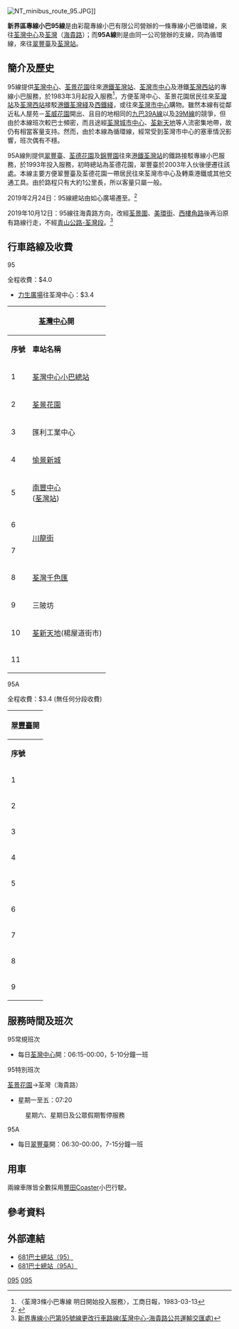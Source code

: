 {{公共汽車路線基礎資訊
|路線名稱=新界區專線小巴95線
|代表圖像=NTMinibus95 EE4824.jpg
|經營者=彩龍專線小巴
|路線用車=[[豐田Coaster|豐田Coaster]]
|起點站=[[荃灣中心|荃灣中心]]
|途經地點=[[荃景花園|荃景花園]]、[[荃灣站|荃灣站]]
|終點站=[[荃灣|荃灣]]（[[海貴路|海貴路]]）
|路線性質=
|全程行駛里程=
|全程行車時間=
|起點站服務時間=06:00-00:00
|終點站服務時間=06:00-00:00
|班次頻率=5-10分鐘一班
|特別班次=[[荃景花園|荃景花園]]→[[荃灣|荃灣]]（[[海貴路|海貴路]]）
|全程收費=$4.0
|分段收費站點=由力生廣場往荃灣中心：$3.4
|服務時間以外替代路線=[[新界區專線小巴95M線|新界區專線小巴95M線]]
|主要競爭交通=[[九龍巴士39A線|九龍巴士39A線]]、[[九龍巴士39M線|九龍巴士39M線]]<br>[[新界區專線小巴84線|新界區專線小巴84線]]
|備註=
|走線圖=NTMinibus95 RtMap.png
|走線圖說明=此線的走線圖
}}
{{公共汽車路線基礎資訊
|路線名稱=新界區專線小巴95A線
|代表圖像=EB884@95A (28184945108).jpg
|經營者=彩龍專線小巴
|路線用車=[[豐田Coaster|豐田Coaster]]
|起點站=[[翠豐臺|翠豐臺]]
|途經地點=[[錦豐園|錦豐園]]、[[愉景新城|愉景新城]]
|終點站=[[荃灣站|荃灣站]]
|路線性質=循環線
|全程行駛里程=
|全程行車時間=
|起點站服務時間=06:30-00:00
|終點站服務時間=
|班次頻率=7-15分
|特別班次=
|全程收費=$3.4 <!-- $3.4 -->
|分段收費站點=
|服務時間以外替代路線=[[新界區專線小巴95線|新界區專線小巴95線]]、[[新界區專線小巴95M線|新界區專線小巴95M線]]
|主要競爭交通=[[九龍巴士39M線|九龍巴士39M線]]（部分路段）
|備註=
|走線圖=GN95A RtMap.png
|走線圖說明=此線的走線圖
}}

[[File:NT_minibus_route_95.JPG|thumb]]]]

'''新界區專線小巴95線'''是由彩龍專線小巴有限公司營辦的一條專線小巴循環線，來往[[荃灣中心|荃灣中心]]及[[荃灣|荃灣]]（[[海貴路|海貴路]]）；而'''95A線'''則是由同一公司營辦的支線，同為循環線，來往[[翠豐臺|翠豐臺]]及[[荃灣站|荃灣站]]。

==簡介及歷史==
95線提供[[荃灣中心|荃灣中心]]、[[荃景花園|荃景花園]]往來[[港鐵|港鐵]][[荃灣站|荃灣站]]、[[荃灣市中心|荃灣市中心]]及港鐵[[荃灣西站|荃灣西站]]的專線小巴服務，於1983年3月起投入服務<ref>〈荃灣3條小巴專線 明日開始投入服務〉，工商日報，1983-03-13</ref>，方便荃灣中心、荃景花園居民往來[[荃灣站|荃灣站]]及[[荃灣西站|荃灣西站]]接駁[[港鐵|港鐵]][[荃灣綫|荃灣綫]]及[[西鐵綫|西鐵綫]]，或往來[[荃灣市中心|荃灣市中心]]購物。雖然本線有從鄰近私人屋苑－[[荃威花園|荃威花園]]開出、且目的地相同的[[九龍巴士39A線|九巴39A線]]以及[[九龍巴士39M線|39M線]]的競爭，但由於本線班次較巴士頻密，而且途經[[荃灣城市中心|荃灣城市中心]]、[[荃新天地|荃新天地]]等人流密集地帶，故仍有相當客量支持。然而，由於本線為循環線，經常受到荃灣市中心的塞車情況影響，班次偶有不穩。

95A線則提供[[翠豐臺|翠豐臺]]、[[荃德花園|荃德花園]]及[[錦豐園|錦豐園]]往來[[港鐵|港鐵]][[荃灣站|荃灣站]]的鐵路接駁專線小巴服務，於1993年投入服務，初時總站為荃德花園，翠豐臺於2003年入伙後便遷往該處。本線主要方便翠豐臺及荃德花園一帶居民往來荃灣市中心及轉乘港鐵或其他交通工具。由於路程只有大約1公里長，所以客量只屬一般。

2019年2月24日：95線總站由如心廣場遷至{{pti|荃灣（海貴路）}}。<ref>{{Cite web |url=https://www.td.gov.hk/tc/traffic_notices/index_id_54724.html |title=荃灣海貴路公共運輸交匯處啟用 |access-date=2019-02-25 |archive-date=2019-02-25 |archive-url=https://web.archive.org/web/20190225103149/https://www.td.gov.hk/tc/traffic_notices/index_id_54724.html |dead-url=no }}</ref>

2019年10月12日：95線往海貴路方向，改經[[荃景圍|荃景圍]]、[[美環街|美環街]]、[[西樓角路|西樓角路]]後再沿原有路線行走，不經[[青山公路-荃灣段|青山公路-荃灣段]]。<ref>[https://www.td.gov.hk/tc/traffic_notices/index_id_56731.html?fbclid=IwAR1uuXzutg6rJc9PjEo76bWtEwE2PcxkMVzKxlaDIO3ej4LP1OtIePqzvYo 新界專線小巴第95號線更改行車路線(荃灣中心-海貴路公共運輸交匯處)]</ref>

==行車路線及收費==
;95

全程收費：$4.0  <!-- $4.0 -->
* [[力生廣場|力生廣場]]往荃灣中心：$3.4

{| class="wikitable" style="text-align: center"
! colspan="3" |[[荃灣中心|荃灣中心]]開
! colspan="3" |荃灣（海貴路）開
|-
!'''序號'''||'''車站名稱'''||'''位置'''||'''序號'''||'''車站名稱'''||'''位置'''
|-
|1|| colspan="2" |[[荃灣中心|荃灣中心小巴總站]]||1|| colspan="2" |{{pti|荃灣（海貴路）}}
|-
|2||[[荃景花園|荃景花園]]|| rowspan="3" |[[荃景圍|荃景圍]]|| rowspan="2" |2|| rowspan="2" |昌泰街|| rowspan="2" |[[大河道|大河道]]
|-
| rowspan="2" |3|| rowspan="2" |匯利工業中心
|-
| rowspan="5" |3|| rowspan="5" |[[力生廣場|力生廣場]]|| rowspan="5" |[[青山公路－荃灣段|青山公路－荃灣段]]
|-
|4||[[愉景新城|愉景新城]]||[[美環街|美環街]]
|-
|5||[[南豐中心|南豐中心]]<BR>([[荃灣站|荃灣站]])||[[西樓角路|西樓角路]]
|-
|6|| rowspan="2" |[[川龍街|川龍街]]|| rowspan="2" |[[川龍街|川龍街]]
|-
|7
|-
| rowspan="2" |8|| rowspan="2" |[[荃灣城市中心|荃灣千色匯]]|| rowspan="4" |[[眾安街|眾安街]]||4||匯利工業中心|| rowspan="3" |[[荃景圍|荃景圍]]
|-
| rowspan="2" |5|| rowspan="2" |[[荃景花園|荃景花園]]
|-
| rowspan="2" |9|| rowspan="2" |三陂坊
|-
| rowspan="3" |6|| colspan="2" rowspan="3" |[[荃灣中心|荃灣中心小巴總站]]
|-
|10||[[荃新天地|荃新天地]](楊屋道街市)||[[楊屋道|楊屋道]]
|-
|11|| colspan="2" |{{pti|荃灣（海貴路）}}
|}

;95A

全程收費：$3.4 <!-- $3.4 --> (無任何分段收費)
{| class="wikitable" style="text-align: center"
! colspan="3" |[[荃灣廣場|翠豐臺]]開
|-
!'''序號'''||'''車站名稱'''||'''位置'''
|-
|1||[[翠豐臺|翠豐臺小巴總站]]||安育路
|-
|2||荃德花園|| rowspan="3" |[[青山公路－荃灣段|青山公路－荃灣段]]
|-
|3||[[錦豐園|錦豐園]]
|-
|4||[[愉景新城|愉景新城]]<BR>([[福來邨|福來邨]])
|-
|5||[[南豐中心|南豐中心]]<BR>([[荃灣站|荃灣站]])||[[西樓角路|西樓角路]]
|-
|6||[[力生廣場|力生廣場]]|| rowspan="3" |[[青山公路－荃灣段|青山公路－荃灣段]]
|-
|7||嘉力工業中心
|-
|8||柴灣角街
|-
|9||[[翠豐臺|翠豐臺小巴總站]]||安育路
|}

==服務時間及班次==
;95常規班次
*每日[[荃灣中心|荃灣中心]]開：06:15-00:00，5-10分鐘一班

;95特別班次
[[荃景花園|荃景花園]]→荃灣（海貴路）
*星期一至五：07:20
:星期六、星期日及公眾假期暫停服務

;95A
*每日[[翠豐臺|翠豐臺]]開：06:30-00:00，7-15分鐘一班

==用車==
兩線車隊皆全數採用[[豐田Coaster|豐田Coaster]]小巴行駛。

==參考資料==
{{reflist}}
==外部連結==
*[http://www.681busterminal.com/version2/index.php?fi=a201&id=362 681巴士總站（95）] {{Wayback|url=http://www.681busterminal.com/version2/index.php?fi=a201&id=362 |date=20190819121844 }}
*[http://www.681busterminal.com/version2/index.php?fi=a201&id=363 681巴士總站（95A）] {{Wayback|url=http://www.681busterminal.com/version2/index.php?fi=a201&id=363 |date=20190822105315 }}

{{荃灣區小巴路線列表}}

[[Category:新界區小巴路線|095]]
[[Category:荃灣區小巴路線|095]]